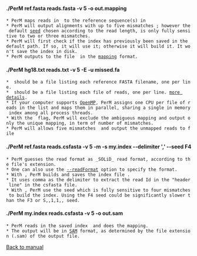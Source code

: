 ====./PerM ref.fasta reads.fasta -v 5 -o out.mapping ====
 * PerM maps reads in {{{reads.fasta}}} to the reference sequence(s) in {{{ref.fasta}}}
 * PerM will output alignments with up to five mismatches {{{-v 5}}}; however the default [http://code.google.com/p/perm/wiki/Algorithms seed] chosen according to the read length, is only fully sensitive to two or three mismatches. 
 * PerM will first check if the index has previously been saved in the default path. If so, it will use it; otherwise it will build it. It won't save the index in disk. 
 * PerM outputs to the file {{{out.mapping}}} in the [http://code.google.com/p/perm/wiki/Output mapping] format. 

====./PerM hg18.txt reads.txt -v 5 -E -u missed.fa ====
 * {{{hg18.txt}}} should be a file listing each reference FASTA filename, one per line.
 * {{{reads.txt}}} should be a file listing each file of reads, one per line. [http://code.google.com/p/perm/wiki/Input more details]. 
 * If your computer supports [http://openmp.org/wp/ OpenMP], PerM assigns one CPU per file of reads in the list and maps them in parallel, sharing a single in memory index among all process threads.
 * With the {{{-E}}} flag, PerM will exclude the ambiguous mapping and output only the unique mapping, in term of number of mismatches. 
 * PerM will allows five mismatches {{{-v 5}}} and output the unmapped reads to file {{{missed.fa}}}

====./PerM ref.fasta reads.csfasta -v 5 -m -s my.index --delimiter ',' --seed F4 ====
 * PerM guesses the read format as _SOLiD_ read format, according to the file's extension. 
 * One can also use the [http://code.google.com/p/perm/wiki/Manual --readFormat] option to specify the format. 
 * With {{{-m -s my.index}}}, PerM builds and saves the index file {{{my.index}}}. 
 * It uses comma as the delimiter to extract the read Id in the "header line" in the csfasta file. 
 * With {{{--seed F4}}}, PerM use the seed which is fully sensitive to four mismatches to build the index. Using the F4 seed could be significantly slower than the F3 or S,,1,1,, seed. 

====./PerM my.index reads.csfasta -v 5 -o out.sam ====
 * PerM reads in the saved index {{{my.index}}} and does the mapping. 
 * The output will be in [http://samtools.sourceforge.net/ SAM] format, as determined by the file extension (.sam) of the output file. 
[http://code.google.com/p/perm/wiki/Manual Back to manual]